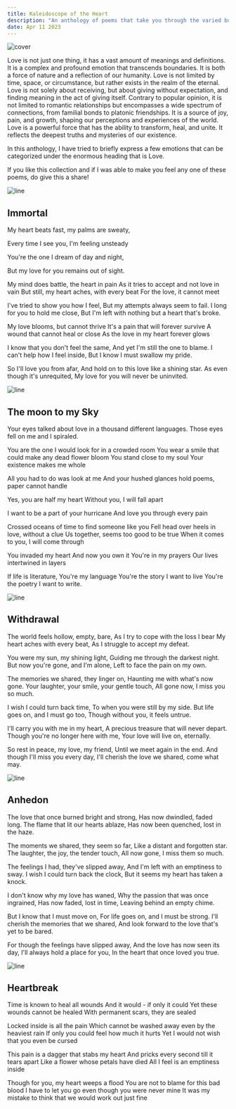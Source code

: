 ```yaml
---
title: Kaleidoscope of the Heart
description: "An anthology of poems that take you through the varied but familiar emotions of love."
date: Apr 11 2023
---
```


![cover](https://us-east-1.tixte.net/uploads/blog.is-from.space/vangogh-love.jpeg)

Love is not just one thing, it has a vast amount of meanings and definitions. It is a complex and profound emotion that transcends boundaries. It is both a force of nature and a reflection of our humanity. Love is not limited by time, space, or circumstance, but rather exists in the realm of the eternal. Love is not solely about receiving, but about giving without expectation, and finding meaning in the act of giving itself. Contrary to popular opinion, it is not limited to romantic relationships but encompasses a wide spectrum of connections, from familial bonds to platonic friendships. It is a source of joy, pain, and growth, shaping our perceptions and experiences of the world. Love is a powerful force that has the ability to transform, heal, and unite. It reflects the deepest truths and mysteries of our existence.

In this anthology, I have tried to briefly express a few emotions that can be categorized under the enormous heading that is Love.

If you like this collection and if I was able to make you feel any one of these poems, do give this a share!

![line](https://us-east-1.tixte.net/uploads/blog.is-from.space/redseparator.png)

## Immortal

My heart beats fast, my palms are sweaty,

Every time I see you, I'm feeling unsteady

You're the one I dream of day and night,

But my love for you remains out of sight.

My mind does battle, the heart in pain
As it tries to accept and not love in vain
But still, my heart aches, with every beat
For the love, it cannot meet

I've tried to show you how I feel,
But my attempts always seem to fail.
I long for you to hold me close,
But I'm left with nothing but a heart that's broke.

My love blooms, but cannot thrive
It's a pain that will forever survive
A wound that cannot heal or close
As the love in my heart forever glows

I know that you don't feel the same,
And yet I'm still the one to blame.
I can't help how I feel inside,
But I know I must swallow my pride.

So I'll love you from afar,
And hold on to this love like a shining star.
As even though it's unrequited,
My love for you will never be uninvited.

![line](https://us-east-1.tixte.net/uploads/blog.is-from.space/redseparator.png)

## The moon to my Sky

Your eyes talked about love in a thousand different languages.
Those eyes fell on me and I spiraled.

You are the one I would look for in a crowded room
You wear a smile that could make any dead flower bloom
You stand close to my soul
Your existence makes me whole

All you had to do was look at me
And your hushed glances hold poems, paper cannot handle

Yes, you are half my heart
Without you, I will fall apart

I want to be a part of your hurricane
And love you through every pain

Crossed oceans of time to find someone like you
Fell head over heels in love, without a clue
Us together, seems too good to be true
When it comes to you, I will come through

You invaded my heart
And now you own it
You're in my prayers
Our lives intertwined in layers

If life is literature,
You're my language
You're the story I want to live
You're the poetry I want to write.

![line](https://us-east-1.tixte.net/uploads/blog.is-from.space/redseparator.png)

## Withdrawal

The world feels hollow, empty, bare,
As I try to cope with the loss I bear
My heart aches with every beat,
As I struggle to accept my defeat.

You were my sun, my shining light,
Guiding me through the darkest night.
But now you're gone, and I'm alone,
Left to face the pain on my own.

The memories we shared, they linger on,
Haunting me with what's now gone.
Your laughter, your smile, your gentle touch,
All gone now, I miss you so much.

I wish I could turn back time,
To when you were still by my side.
But life goes on, and I must go too,
Though without you, it feels untrue.

I'll carry you with me in my heart,
A precious treasure that will never depart.
Though you're no longer here with me,
Your love will live on, eternally.

So rest in peace, my love, my friend,
Until we meet again in the end.
And though I'll miss you every day,
I'll cherish the love we shared, come what may.

![line](https://us-east-1.tixte.net/uploads/blog.is-from.space/redseparator.png)

## Anhedon

The love that once burned bright and strong,
Has now dwindled, faded long.
The flame that lit our hearts ablaze,
Has now been quenched, lost in the haze.

The moments we shared, they seem so far,
Like a distant and forgotten star.
The laughter, the joy, the tender touch,
All now gone, I miss them so much.

The feelings I had, they've slipped away,
And I'm left with an emptiness to sway.
I wish I could turn back the clock,
But it seems my heart has taken a knock.

I don't know why my love has waned,
Why the passion that was once ingrained,
Has now faded, lost in time,
Leaving behind an empty chime.

But I know that I must move on,
For life goes on, and I must be strong.
I'll cherish the memories that we shared,
And look forward to the love that's yet to be bared.

For though the feelings have slipped away,
And the love has now seen its day,
I'll always hold a place for you,
In the heart that once loved you true.

![line](https://us-east-1.tixte.net/uploads/blog.is-from.space/redseparator.png)

## Heartbreak

Time is known to heal all wounds
And it would - if only it could
Yet these wounds cannot be healed
With permanent scars, they are sealed

Locked inside is all the pain
Which cannot be washed away even by the heaviest rain
If only you could feel how much it hurts
Yet I would not wish that you even be cursed

This pain is a dagger that stabs my heart
And pricks every second till it tears apart
Like a flower whose petals have died
All I feel is an emptiness inside

Though for you, my heart weeps a flood
You are not to blame for this bad blood 
I have to let you go even though you were never mine
It was my mistake to think that we would work out just fine
